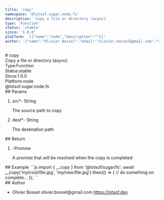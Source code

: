 ```yaml
---
title: 'copy'
namespace: '@lotsof.sugar.node.fs'
description: 'Copy a file or directory (async)'
type: 'Function'
status: 'stable'
since: '1.0.0'
platform: '[{"name":"node","description":""}]'
author: '{"name":"Olivier Bossel","email":"olivier.bossel@gmail.com","url":"https://lotsof.dev"}'
---
```

<div class="docmap-mdx">
# copy
<div class="_description typo-lead typo-format">
Copy a file or directory (async)
</div>
<div class="_metas">
<div class="_type"><span class="_type-label">Type:</span><span class="_type-value">Function</span></div>
<div class="_status"><span class="_status-label">Status:</span><span class="_status-value -stable">stable</span></div>
<div class="_since"><span class="_since-label">Since:</span><span class="_since-value">1.0.0</span></div>
<div class="_platform"><span class="_platform-label">Platform:</span><span class="_platform-value -node">node</span></div>
</div>
<div class="_namespace">@lotsof.sugar.node.fs</div>
<div class="_params">
## Params
<ol class="_list">
<li class="_item">
<span class="_name">src<span class="_required">*</span></span><span class="_default">-</span> <span class="_type">String</span>
<p class="_description">The source path to copy</p>
</li>
<li class="_item">
<span class="_name">dest<span class="_required">*</span></span><span class="_default">-</span> <span class="_type">String</span>
<p class="_description">The destination path</p>
</li>
</ol>
</div>
<div class="_return">
## Return
<ol class="_list">
<li class="_item">
<span class="_default">-</span><span class="_type">Promise</span>
<p class="_description">A promise that will be resolved when the copy is completed</p>
</li>
</ol>
</div>
<div class="_examples">
## Example
```js
import { __copy } from '@lotsof/sugar/fs';
await __copy('my/cool/file.jpg', 'my/new/file.jpg').then(() => {
   // do something on complete...
});
```
</div>
<div class="_author">
## Author
<ul class="_list">
<li class="_item">
<span class="_name">Olivier Bossel</span>
<span class="_email">olivier.bossel@gmail.com</span>
<a href="https://lotsof.dev" target="_blank" class="_url">https://lotsof.dev</a>
</li>
</ul>
</div>
</div>